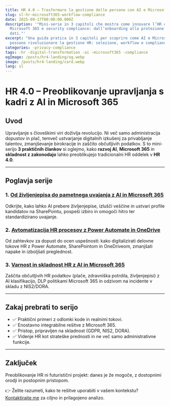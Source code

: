 ```yaml
---
title: HR 4.0 – Trasformare la gestione delle persone con AI e Microsoft 365
slug: sl-hr-microsoft365-workflow-compliance
date: 2025-09-17T00:00:00.000Z
description: '"Mini-serie in 3 capitoli che mostra come innovare l’HR con AI,
  Microsoft 365 e security compliance: dall’onboarding alla protezione dei
  dati."'
excerpt: "Una guida pratica in 3 capitoli per scoprire come AI e Microsoft 365
  possono rivoluzionare la gestione HR: selezione, workflow e compliance."
categories: -privacy-compliance
tags: -hr -digital-transformation -ai -microsoft365 -compliance
ogImage: /posts/hr4-landing/og.webp
image: /posts/hr4-landing/card.webp
lang: sl
---
```


# HR 4.0 – Preoblikovanje upravljanja s kadri z AI in Microsoft 365

## Uvod

Upravljanje s človeškimi viri doživlja revolucijo. Ni več samo administracija dopustov in plač, temveč ustvarjanje digitalnih izkušenj za privabljanje talentov, zmanjševanje birokracije in zaščito občutljivih podatkov.
S to mini-serijo **3 praktičnih člankov** si oglejmo, kako **razvoj AI**, **Microsoft 365** in **skladnost z zakonodajo** lahko preoblikujejo tradicionalni HR oddelek v **HR 4.0**.

---

## Poglavja serije

### 1. [Od življenjepisa do pametnega uvajanja z AI in Microsoft 365](/sl/insights/sl-hr-ai-onboarding)

Odkrijte, kako lahko AI prebere življenjepise, izlušči veščine in ustvari profile kandidatov na SharePointu, pospeši izbiro in omogoči hitro ter standardizirano uvajanje.

### 2. [Avtomatizacija HR procesov z Power Automate in OneDrive](/sl/insights/sl-hr-workflow-automazione)

Od zahtevkov za dopust do ocen uspešnosti: kako digitalizirati delovne tokove HR z Power Automate, SharePointom in OneDriveom, zmanjšati napake in izboljšati preglednost.

### 3. [Varnost in skladnost HR z AI in Microsoft 365](/sl/insights/sl-hr-compliance-security)

Zaščita občutljivih HR podatkov (plače, zdravniška potrdila, življenjepisi) z AI klasifikacijo, DLP politikami Microsoft 365 in odzivom na incidente v skladu z NIS2/DORA.

---

## Zakaj prebrati to serijo

* ✅ Praktični primeri z odlomki kode in realnimi tokovi.
* ✅ Enostavno integrabilne rešitve z Microsoft 365.
* ✅ Pristop, pripravljen na skladnost (GDPR, NIS2, DORA).
* ✅ Videnje HR kot strateške prednosti in ne več samo administrativne funkcije.

---

## Zaključek

Preoblikovanje HR ni futuristični projekt: danes je že mogoče, z dostopnimi orodji in postopnim pristopom.

👉 Želite razumeti, kako te rešitve uporabiti v vašem kontekstu? [Kontaktirajte me](/contact) za ciljno in prilagojeno analizo.
